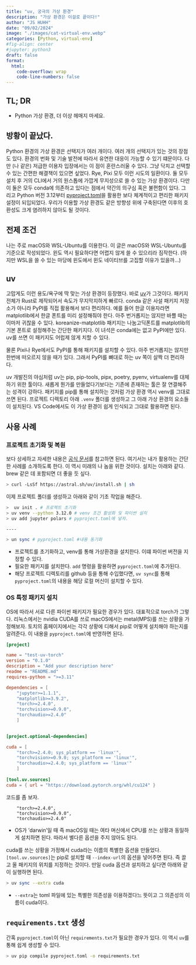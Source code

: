 ```yaml
---
title: "uv, 궁극의 가상 환경" 
description: "가상 환경은 이걸로 끝이다!"   
author: "JS HUHH"
date: "09/02/2024"
image: "./images/cat-virtual-env.webp"
categories: [Python, virtual-env]
#fig-align: center
#jupyter: python3
draft: false
format:
  html:
    code-overflow: wrap
    code-line-numbers: false
---
```


## TL; DR

- Python 가상 환경, 더 이상 헤매지 마세요. 

## 방황이 끝났다. 

Python 환경의 가상 환경은 선택지가 여러 개이다. 여러 개의 선택지가 있는 것의 장점도 있다. 환경의 번화 및 기술 발전에 따라서 유연한 대응이 가능할 수 있기 떄문이다. 다만 (나 같은) 저급한 이용자 입장에서는 이 점이 혼란스러울 수 있다. 그냥 닥치고 선택할 수 있는 간편한 해결책이 있으면 싶었다. Rye, Pixi 모두 이런 시도의 일환이다. 둘 모두 설치 후 거의 CLI에서 거의 원스톱에 가깝게 무지성으로 쓸 수 있는 가상 환경이다. 다만 이 둘은 모두 conda에 의존하고 있다는 점에서 약간의 의구심 혹은 불편함이 있다. 그리고 Python 버전 3.12부터 [pyproject.toml](https://packaging.python.org/en/latest/guides/writing-pyproject-toml/)을 활용한 보다 체계적이고 편리한 패키지 설정이 되입되었다. 우리가 이용할 가상 환경도 같은 방향성 위에 구축된다면 이후의 호환성도 크게 염려하지 않아도 될 것이다. 


## 전제 조건 

나는 주로 macOS와 WSL-Ubuntu를 이용한다. 이 글은 macOS와 WSL-Ubuntu를 기준으로 작성되었다. 윈도 역시 필요하다면 어렵지 않게 쓸 수 있으리라 짐작한다. (하지만 WSL을 쓸 수 있는 마당에 윈도에서 윈도 네이티브를 고집할 이유가 있을까...)

## uv

고맙게도 이런 용도/욕구에 딱 맞는 가상 환경이 등장했다. 바로 [uv](https://github.com/astral-sh/uv)가 그것이다. 패키지 전체가 Rust로 제작되어서 속도가 무지막지하게 빠르다. conda 같은 사설 패키지 저장소가 아니라 PyPI를 직접 활용해서 보다 편리하다. 예를 들어 한글 이용자라면 matplotlib에서 한글 폰트를 미리 설정해줘야 한다. 아주 번거롭지는 않지만 바쁠 때는 이마저 귀찮을 수 있다. koreanize-matplotlib 패키지는 나눔고딕폰트를 matplotlib의 기본 폰트로 설정해주는 간단한 패키지다. 이 녀석은 conda에는 없고 PyPI에만 있다. uv를 쓰면 이 패키지도 어럽제 않게 치할 수 있다.

:::{.column-margin}
물론 Pixi나 Rye에서도 PyPI를 통해 패키지를 설치할 수 있다. 아주 번거롭지는 않지만 한번에 떠오르지 않을 때가 있다. 그래서 PyPI를 뼈대로 하는 uv 쪽이 살짝 더 편리하다. 
:::

uv 개발진의 야심처럼 uv는 pip, pip-tools, pipx, poetry, pyenv, virtualenv를 대체하기 위한 툴이다. 새롭게 뭔가를 만들었다기보다는 기존에 존재하는 툴은 잘 연결해주는 성격이 강하다. 패키지를 pip를 통해 설치하는 것처럼 가상 환경 역시 venv를 그대로 쓰면 된다. 프로젝트 디렉토리 아래 `.venv` 폴더를 생성하고 그 아래 가상 환경의 요소들이 설치된다. VS Code에서도 이 가상 환경이 쉽게 인식되고 그대로 활용하면 된다. 

## 사용 사례 

### 프로젝트 초기화 및 복원 

보다 상세하고 자세한 내용은 [공식 문서](https://docs.astral.sh/uv/)를 참고하면 된다. 여기서는 내가 활용하는 간단한 사례를 소개하도록 한다. 이 역시 미래의 나 놈을 위한 것이다. 설치는 아래와 같다. brew 같은 데 포함되면 더 좋을 듯 싶다. 

```bash
> curl -LsSf https://astral.sh/uv/install.sh | sh
```

이제 프로젝트 폴더를 생성하고 아래와 같이 기초 작업을 해준다. 

```bash 
>  uv init . # 프로젝트 초기화
> uv venv --python 3.12.0 # venv 조건 활성화 및 파이썬 설치  
> uv add jupyter polars # pyproject.toml에 넣자. 

----

> un sync # pyproject.toml #내용 동기화 
```

- 프로젝트를 초기화하고, venv를 통해 가상환경을 설치한다. 이떄 파이썬 버전을 지정할 수 있다. 
- 필요한 패키지를 설치한다. `add` 명령을 활용하면 `pyproject.toml`에 추가된다.
- 해당 프로젝트 디렉토리를 github 등을 통해 수입했다면, `uv sync`를 통해 `pyproject.toml`의 내용을 해당 로컬 머신이 설치할 수 있다. 


### OS 특정 패키지 설치 

OS에 따라서 서로 다른 파이썬 패키지가 필요한 경우가 있다. 대표적으로 torch가 그렇다. 리눅스에서는 nvidia CUDA를 쓰로 macOS에서는 metal(MPS)를 쓰는 상황을 가정해보자. 토치의 홈페이지에서는 각각 상황에 디해서 pip로 어떻게 설치해야 하는지를 알려준다. 이 내용을 `pyproject.toml`에 반영하면 된다. 

```toml
[project]

name = "test-uv-torch"
version = "0.1.0"
description = "Add your description here"
readme = "README.md"
requires-python = ">=3.11"

dependencies = [
    "jupyter>=1.1.1",
    "matplotlib>=3.9.2",
    "torch>=2.4.0",
    "torchvision>=0.9.0",
    "torchaudio>=2.4.0"
    ]
 

[project.optional-dependencies]

cuda = [
    "torch>=2.4.0; sys_platform == 'linux'",
    "torchvision>=0.9.0; sys_platform == 'linux'",
    "torchaudio>=2.4.0; sys_platform == 'linux'"
    ]
  
[tool.uv.sources]
cuda = { url = "https://download.pytorch.org/whl/cu124" }
```

코드를 좀 보자. 

```
    "torch>=2.4.0",
    "torchvision>=0.9.0",
    "torchaudio>=2.4.0"
```

- OS가 'darwin'일 때 즉 macOS일 때는 여타 며신에서 CPU를 쓰는 상황과 동일하게 설치하면 된다. 따라서 별다른 옵션을 주지 않아도 된다. 

cuda를 쓰는 상황을 가정해서 cuda라는 이름의 특별한 옵션을 만들었다. `[tool.uv.sources]`는 pip로 설치할 때 `--index-url`의 옵션을 넣어주면 된다. 즉 끌고 올 패키지의 위치를 지정하는 것이다. 만일 cuda 옵션과 설치하고 싶다면 아래와 같이 실행하면 된다. 

```bash
> uv sync --extra cuda
```

- `--extra`는 toml 파일에 있는 특별한 의존성을 이용하겠다느 뜻이고 그 의존성의 이름이 cuda이다. 

## `requirements.txt` 생성 

간혹 `pyproject.toml`이 아닌 `requirements.txt`가 필요한 경우가 있다. 이 역시 `uv`를 통해 쉽게 생성할 수 있다.

```bash
> uv pip compile pyproject.toml -o requirements.txt
```






